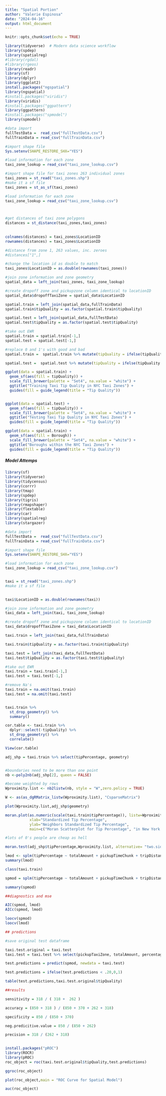 ---
title: "Spatial Portion"
author: "Valerie Espinosa"
date: "2024-04-16"
output: html_document
---

```{r setup, include=FALSE}
knitr::opts_chunk$set(echo = TRUE)
```

```{r library, warning = FALSE, message = FALSE}
library(tidyverse)  # Modern data science workflow
library(spdep)
library(spatialreg)
#library(rgdal)
#library(rgeos)
library(readr)
library(sf)
library(dplyr)
library(ggplot2)
install.packages("ngspatial")
library(ngspatial)
#install.packages("viridis")
library(viridis)
#install.packages("ggpattern")
library(ggpattern)
#install.packages("spmodel")
library(spmodel)
```

```{r data, warning=FALSE, message=FALSE}
#data import
fullTestData =  read_csv("fullTestData.csv")
fullTrainData = read_csv("fullTrainData.csv")

#import shape file
Sys.setenv(SHAPE_RESTORE_SHX="YES")

#load information for each zone
taxi_zone_lookup = read_csv("taxi_zone_lookup.csv")

#import shape file for taxi zones 263 individual zones
taxi_zones = st_read("taxi_zones.shp")
#make it a sf file
taxi_zones = st_as_sf(taxi_zones)

#load information for each zone
taxi_zone_lookup = read_csv("taxi_zone_lookup.csv")



#get distances of taxi zone polygons
distances = st_distance(taxi_zones,taxi_zones)
  
  
colnames(distances) = taxi_zones$LocationID
rownames(distances) = taxi_zones$LocationID

#distance from zone 1, 263 values, inc. zeroes
#distances["1",] 

#change the location id as double to match
taxi_zones$LocationID = as.double(rownames(taxi_zones))

#join zone information and zone geometry
spatial_data = left_join(taxi_zones, taxi_zone_lookup)

#create dropoff zone and pickupzone column identical to locationID
spatial_data$dropoffTaxiZone = spatial_data$LocationID

spatial.train = left_join(spatial_data,fullTrainData)
spatial.train$tipQuality = as.factor(spatial.train$tipQuality)

spatial.test = left_join(spatial_data,fullTestData)
spatial.test$tipQuality = as.factor(spatial.test$tipQuality)

#take out EWR
spatial.train = spatial.train[-1,]
spatial.test = spatial.test[-1,]

#replace 0 and 1's with good and bad
spatial.train =  spatial.train %>% mutate(tipQuality = ifelse(tipQuality == 1,"Good","Bad"))

spatial.test =  spatial.test %>% mutate(tipQuality = ifelse(tipQuality == 1,"Good","Bad"))

```

```{r}
ggplot(data = spatial.train) +
  geom_sf(aes(fill = tipQuality)) + 
  scale_fill_brewer(palette = "Set4", na.value = "white") +
  ggtitle("Training Taxi Tip Quality in NYC Taxi Zones") +
  guides(fill = guide_legend(title = "Tip Quality"))


ggplot(data = spatial.test) +
  geom_sf(aes(fill = tipQuality)) + 
  scale_fill_brewer(palette = "Set4", na.value = "white") +
  ggtitle("Testing Taxi Tip Quality in NYC Taxi Zones") +
  guides(fill = guide_legend(title = "Tip Quality"))

ggplot(data = spatial.train) +
  geom_sf(aes(fill = Borough)) + 
  scale_fill_brewer(palette = "Set4", na.value = "white") +
  ggtitle("Boroughs within the NYC Taxi Zones") +
  guides(fill = guide_legend(title = "Tip Quality"))


```


##### Model Attemps


```{r, warning=FALSE, message=FALSE}
library(sf)
library(tidyverse)
library(tidycensus)
library(corrr)
library(tmap)
library(spdep)
library(tigris)
library(rmapshaper)
library(flextable)
library(car)
library(spatialreg)
library(stargazer)
```


```{r, warning=FALSE, message=FALSE}
#data import
fullTestData =  read_csv("fullTestData.csv")
fullTrainData = read_csv("fullTrainData.csv")

#import shape file
Sys.setenv(SHAPE_RESTORE_SHX="YES")

#load information for each zone
taxi_zone_lookup = read_csv("taxi_zone_lookup.csv")


taxi = st_read("taxi_zones.shp")
#make it a sf file
 

taxi$LocationID = as.double(rownames(taxi))

#join zone information and zone geometry
taxi_data = left_join(taxi, taxi_zone_lookup)

#create dropoff zone and pickupzone column identical to locationID
taxi_data$dropoffTaxiZone = taxi_data$LocationID

taxi.train = left_join(taxi_data,fullTrainData)

taxi.train$tipQuality = as.factor(taxi.train$tipQuality)

taxi.test = left_join(taxi_data,fullTestData)
taxi.test$tipQuality = as.factor(taxi.test$tipQuality)

#take out EWR
taxi.train = taxi.train[-1,]
taxi.test = taxi.test[-1,]

#remove Na's
taxi.train = na.omit(taxi.train)
taxi.test = na.omit(taxi.test)


taxi.train %>%
  st_drop_geometry() %>%
  summary()

```

```{r}
cor.table <- taxi.train %>%
  dplyr::select(-tipQuality) %>%
  st_drop_geometry() %>%
  correlate()

View(cor.table)
```


```{r}

adj_shp = taxi.train %>% select(tipPercentage, geometry)


#boundaries need to be more than one point
nb <-poly2nb(adj_shp[2], queen = FALSE)

#become weighted by rows
Wproximity.list <- nb2listw(nb, style = "W",zero.policy = TRUE)

W <- as(as_dgRMatrix_listw(Wproximity.list), "CsparseMatrix")

plot(Wproximity.list,adj_shp$geometry)

moran.plot(as.numeric(scale(taxi.train$tipPercentage)), listw=Wproximity.list, 
           xlab="Standardized Tip Percentage", 
           ylab="Neighbors Standardized Tip Percentage",
           main=c("Moran Scatterplot for Tip Percentage", "in New York city") )

#lots of 0's people are cheap as hell

moran.test(adj_shp$tipPercentage,Wproximity.list, alternative= "two.sided", zero.policy = TRUE) 

```

```{r}
lmod <- splm(tipPercentage ~ totalAmount + pickupTimeChunk + tripDistance + vendorID + extraFees, spcov_type = "none", data = taxi.train)
summary(lmod)
```


```{r}
class(taxi.train)

spmod = splm(tipPercentage ~ totalAmount + pickupTimeChunk + tripDistance + vendorID + extraFees,spcov_type = "exponential", data = taxi.train)

summary(spmod)
```

```{r}
##diagnostics and mse

AIC(spmod, lmod)
AICc(spmod, lmod)

loocv(spmod)
loocv(lmod)

```

```{r}
## predictions

#save original test dataframe

taxi.test.original = taxi.test 
taxi.test = taxi.test %>% select(pickupTaxiZone, totalAmount, percentagePopulationAbove65_Pickup, pickupTimeChunk,passengerCount, tripDistance,vendorID,extraFees,tipPercentage)

test.predictions = predict(spmod, newdata = taxi.test)

test.predictions = ifelse(test.predictions < .20,0,1)

table(test.predictions,taxi.test.original$tipQuality)


```

```{r}
##results

sensitivity = 318 / ( 318 +  262 )

accuracy = (850 + 318 ) / (850 + 370 + 262 + 318)

specificity = 850 / (850 + 370)

neg.predicitive.value = 850 / (850 + 262)

precision = 318 / (262 + 318)
    
```



```{r}

install.packages("pROC")
library(ROCR)
library(pROC)
roc_object = roc(taxi.test.original$tipQuality,test.predictions)

ggroc(roc_object)

plot(roc_object,main = "ROC Curve for Spatial Model")

auc(roc_object)



```